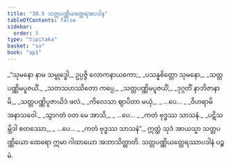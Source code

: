 ```yaml
---
title: "38.5 သတ္တပဏ္ဏိယတ္ထေရအပဒါန"
tableOfContents: false
sidebar:
  order: 5
type: "tipitaka"
basket: "su"
book: "ap1"
---
```



<DynamicBreadcrumb />

<Division number="28" book="ap1" e="ch" v="20" p="337">

<Paragraph number="4131" type="verses" book="ap1">
_“သုမနော နာမ သမ္ဗုဒ္ဓေါ,_  
ဥပ္ပဇ္ဇိ လောကနာယကော;_  
_ပသန္နစိတ္တော သုမနော,_  
_သတ္တပဏ္ဏိမပူဇယိံ._  

</Paragraph>

</Division>
<Division number="29" book="ap1" e="ch" v="20" p="337">

<Paragraph number="4132" type="verses" book="ap1">
_သတသဟဿိတော ကပ္ပေ,_  
_သတ္တပဏ္ဏိမပူဇယိံ;_  
_ဒုဂ္ဂတိံ နာဘိဇာနာမိ,_  
_သတ္တပဏ္ဏိပူဇာယိဒံ ဖလံ._  

</Paragraph>

</Division>
<Division number="30" book="ap1" e="ch" v="20" p="338">

<Paragraph number="4133" type="verses" book="ap1">
_ကိလေသာ ဈာပိတာ မယှံ,_  
_ …ပေ… _  
_ဝိဟရာမိ အနာသဝေါ._  

</Paragraph>

</Division>
<Division number="31" book="ap1" e="ch" v="20" p="338">

<Paragraph number="4134" type="verses" book="ap1">
_သွာဂတံ ဝတ မေ အာသိ,_  
_ …ပေ… _  
_ကတံ ဗုဒ္ဓဿ သာသနံ._  

</Paragraph>

</Division>
<Division number="32" book="ap1" e="ch" v="20" p="338">

<Paragraph number="4135" type="verses" book="ap1">
_ပဋိသမ္ဘိဒါ စတဿော,_  
_ …ပေ… _  
_ကတံ ဗုဒ္ဓဿ သာသနံ”._  

</Paragraph>

<Paragraph number="4136" book="ap1">
ဣတ္ထံ သုဒံ အာယသ္မာ သတ္တပဏ္ဏိယော ထေရော ဣမာ ဂါထာယော အဘာသိတ္ထာတိ.

</Paragraph>
</Division>

<Paragraph number="4137" type="center" book="ap1">
သတ္တပဏ္ဏိယတ္ထေရဿာပဒါနံ ပဉ္စမံ.
</Paragraph>